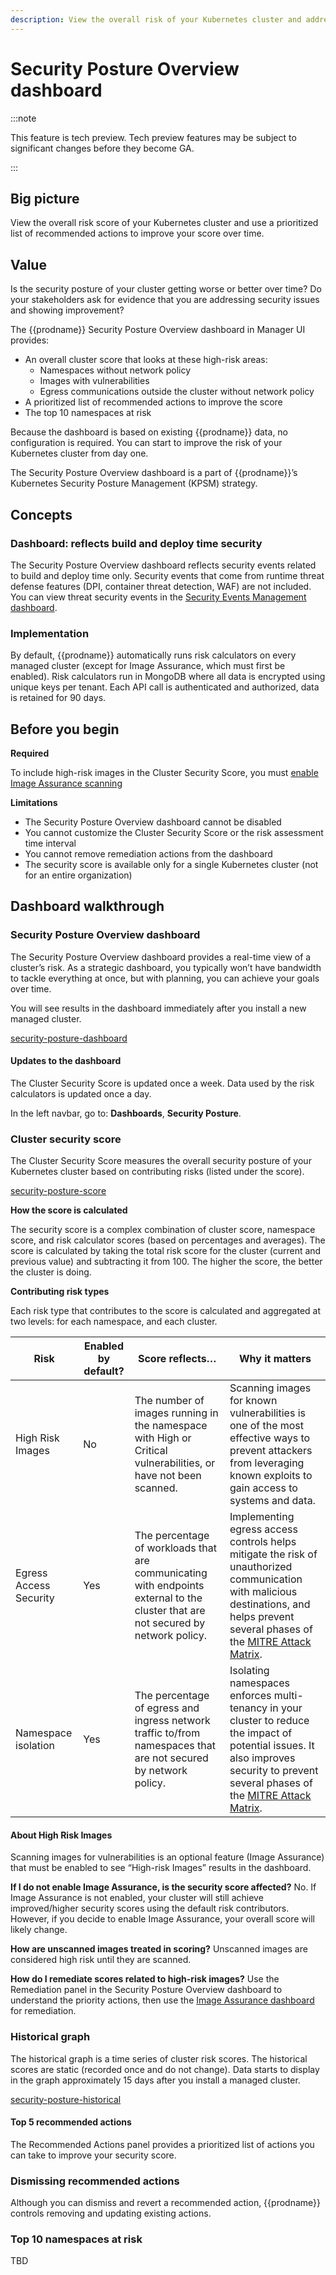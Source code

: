 ```yaml
---
description: View the overall risk of your Kubernetes cluster and address high-priority security issues.
---
```


# Security Posture Overview dashboard

:::note

This feature is tech preview. Tech preview features may be subject to significant changes before they become GA.

:::

## Big picture

View the overall risk score of your Kubernetes cluster and use a prioritized list of recommended actions to improve your score over time.

## Value

Is the security posture of your cluster getting worse or better over time? Do your stakeholders ask for evidence that you are addressing security issues and showing improvement?

The {{prodname}} Security Posture Overview dashboard in Manager UI provides:
- An overall cluster score that looks at these high-risk areas:
  - Namespaces without network policy
  - Images with vulnerabilities
  - Egress communications outside the cluster without network policy
- A prioritized list of recommended actions to improve the score
- The top 10 namespaces at risk

Because the dashboard is based on existing {{prodname}} data, no configuration is required. You can start to improve the risk of your Kubernetes cluster from day one.

The Security Posture Overview dashboard is a part of {{prodname}}’s Kubernetes Security Posture Management (KPSM) strategy.

## Concepts

### Dashboard: reflects build and deploy time security

The Security Posture Overview dashboard reflects security events related to build and deploy time only. Security events that come from runtime threat defense features (DPI, container threat detection, WAF) are not included. You can view threat security events in the [Security Events Management dashboard](./security-events-management).

### Implementation

By default, {{prodname}} automatically runs risk calculators on every managed cluster (except for Image Assurance, which must first be enabled).
Risk calculators run in MongoDB where all data is encrypted using unique keys per tenant. Each API call is authenticated and authorized, data is retained for 90 days.

## Before you begin

**Required**

To include high-risk images in the Cluster Security Score, you must [enable Image Assurance scanning](./image-assurance/overview.mdx)

**Limitations**
- The Security Posture Overview dashboard cannot be disabled
- You cannot customize the Cluster Security Score or the risk assessment time interval
- You cannot remove remediation actions from the dashboard
- The security score is available only for a single Kubernetes cluster (not for an entire organization)

## Dashboard walkthrough

### Security Posture Overview dashboard

The Security Posture Overview dashboard provides a real-time view of a cluster’s risk. As a strategic dashboard, you typically won’t have bandwidth to tackle everything at once, but with planning, you can achieve your goals over time.

You will see results in the dashboard immediately after you install a new managed cluster.

[security-posture-dashboard](./images/calico-cloud/security-posture-overview.png)

#### Updates to the dashboard

The Cluster Security Score is updated once a week. Data used by the risk calculators is updated once a day.

In the left navbar, go to: **Dashboards**, **Security Posture**.

### Cluster security score

The Cluster Security Score measures the overall security posture of your Kubernetes cluster based on contributing risks (listed under the score).

[security-posture-score](./images/calico-cloud/security-posture-score.png)

**How the score is calculated**

The security score is a complex combination of cluster score, namespace score, and risk calculator scores (based on percentages and averages). The score is calculated by taking the total risk score for the cluster (current and previous value) and subtracting it from 100. The higher the score, the better the cluster is doing.

**Contributing risk types**

Each risk type that contributes to the score is calculated and aggregated at two levels: for each namespace, and each cluster.

| **Risk**               | **Enabled by default?** | **Score reflects…**                                          | **Why it matters**                                           |
| ---------------------- | ----------------------- | ------------------------------------------------------------ | ------------------------------------------------------------ |
| High Risk Images       | No                      | The number of images running in the namespace with High or Critical vulnerabilities, or have not been scanned. | Scanning images for known vulnerabilities is one of the most effective ways to prevent attackers from leveraging known exploits to gain access to systems and data. |
| Egress Access Security | Yes                     | The percentage of workloads that are communicating with endpoints external to the cluster that are not secured by network policy. | Implementing egress access controls helps mitigate the risk of unauthorized communication with malicious destinations, and helps prevent several phases of the [MITRE Attack Matrix](). |
| Namespace isolation    | Yes                     | The percentage of egress and ingress network traffic to/from namespaces that are not secured by network policy. | Isolating namespaces enforces multi-tenancy in your cluster to reduce the impact of potential issues. It also improves security to prevent several phases of the [MITRE Attack Matrix](). |

#### About High Risk Images
Scanning images for vulnerabilities is an optional feature (Image Assurance) that must be enabled to see “High-risk Images” results in the dashboard.

**If I do not enable Image Assurance, is the security score affected?**
No. If Image Assurance is not enabled, your cluster will still achieve improved/higher security scores using the default risk contributors. However, if you decide to enable Image Assurance, your overall score will likely change.

**How are unscanned images treated in scoring?**
Unscanned images are considered high risk until they are scanned.

**How do I remediate scores related to high-risk images?**
Use the Remediation panel in the Security Posture Overview dashboard to understand the priority actions, then use the [Image Assurance dashboard](../image-assurance/understanding-scan-results.mdx) for remediation.

### Historical graph

The historical graph is a time series of cluster risk scores. The historical scores are static (recorded once and do not change). Data starts to display in the graph approximately 15 days after you install a managed cluster.

[security-posture-historical](./images/calico-cloud/security-posture-historical-graph.png)

#### Top 5 recommended actions
The Recommended Actions panel provides a prioritized list of actions you can take to improve your security score.

### Dismissing recommended actions
Although you can dismiss and revert a recommended action, {{prodname}} controls removing and updating existing actions.

### Top 10 namespaces at risk
TBD

